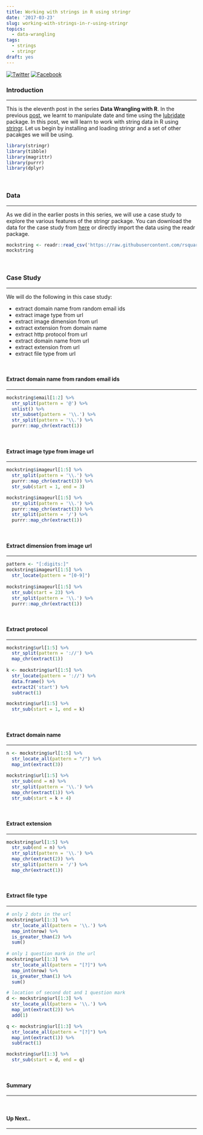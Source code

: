 ```yaml
---
title: Working with strings in R using stringr
date: '2017-03-23'
slug: working-with-strings-in-r-using-stringr
topics:
  - data-wrangling
tags:
  - strings
  - stringr
draft: yes
---
```


[![Twitter](http://i.imgur.com/tXSoThF.png)](https://twitter.com/login?redirect_after_login=%2Fhome%3Fstatus)
[![Facebook](http://i.imgur.com/P3YfQoD.png)](https://www.facebook.com/sharer/sharer.php?u=)

### Introduction

<hr>

This is the eleventh post in the series **Data Wrangling with R**. In the previous [post](https://rsquaredacademy.github.io/blog/post/how-to-work-with-dates-in-r/), we learnt to manipulate date and time using the [lubridate](https://CRAN.R-project.org/package=lubridate) package. In this post, we will learn to work with string data in R using [stringr](http://stringr.tidyverse.org). Let us begin by installing and loading stringr and a set of other pacakges we will be using.


```r
library(stringr)
library(tibble)
library(magrittr)
library(purrr)
library(dplyr)
```

<br>

### Data

<hr>

As we did in the earlier posts in this series, we will use a case study to explore the various features of the stringr package. You can
download the data for the case study from [here](https://raw.githubusercontent.com/rsquaredacademy/datasets/master/mock_strings.csv) or directly import the data using the readr package. 

```r
mockstring <- readr::read_csv('https://raw.githubusercontent.com/rsquaredacademy/datasets/master/mock_strings.csv')
mockstring
```

<br>

### Case Study

<hr>

We will do the following in this case study:

- extract domain name from random email ids
- extract image type from url
- extract image dimension from url
- extract extension from domain name
- extract http protocol from url
- extract domain name from url
- extract extension from url
- extract file type from url

<br>

#### Extract domain name from random email ids

<hr>

```r
mockstring$email[1:2] %>% 
  str_split(pattern = '@') %>%
  unlist() %>%
  str_subset(pattern = '\\.') %>%
  str_split(pattern = '\\.') %>%
  purrr::map_chr(extract(1))
```

<br>

#### Extract image type from image url

<hr>

```r
mockstring$imageurl[1:5] %>%
  str_split(pattern = '\\.') %>%
  purrr::map_chr(extract(3)) %>%
  str_sub(start = 1, end = 3)

mockstring$imageurl[1:5] %>%
  str_split(pattern = '\\.') %>%
  purrr::map_chr(extract(3)) %>%
  str_split(pattern = '/') %>%
  purrr::map_chr(extract(1))
```

<br>

#### Extract dimension from image url

<hr>

```r
pattern <- "[:digits:]"
mockstring$imageurl[1:5] %>%
  str_locate(pattern = "[0-9]") 
  
mockstring$imageurl[1:5] %>%
  str_sub(start = 23) %>%
  str_split(pattern = '\\.') %>%
  purrr::map_chr(extract(1))
```

<br>
  
#### Extract protocol

<hr>

```r
mockstring$url[1:5] %>%
  str_split(pattern = '://') %>%
  map_chr(extract(1))
  
k <- mockstring$url[1:5] %>%
  str_locate(pattern = '://') %>%
  data.frame() %>%
  extract2('start') %>%
  subtract(1)

mockstring$url[1:5] %>%
  str_sub(start = 1, end = k)
```

<br>

#### Extract domain name

<hr>

```r
n <- mockstring$url[1:5] %>%
  str_locate_all(pattern = "/") %>%
  map_int(extract(3))

mockstring$url[1:5] %>%
  str_sub(end = n) %>%
  str_split(pattern = '\\.') %>%
  map_chr(extract(1)) %>%
  str_sub(start = k + 4)
```

<br>

#### Extract extension

<hr>

```r
mockstring$url[1:5] %>%
  str_sub(end = n) %>%
  str_split(pattern = '\\.') %>%
  map_chr(extract(2)) %>%
  str_split(pattern = '/') %>%
  map_chr(extract(1))
```

<br>

#### Extract file type

<hr>

```r
# only 2 dots in the url
mockstring$url[1:3] %>%
  str_locate_all(pattern = '\\.') %>%
  map_int(nrow) %>%
  is_greater_than(2) %>%
  sum()
  
# only 1 question mark in the url
mockstring$url[1:3] %>%
  str_locate_all(pattern = "[?]") %>%
  map_int(nrow) %>%
  is_greater_than(1) %>%
  sum()

# location of second dot and 1 question mark
d <- mockstring$url[1:3] %>%
  str_locate_all(pattern = '\\.') %>%
  map_int(extract(2)) %>%
  add(1)

q <- mockstring$url[1:3] %>%
  str_locate_all(pattern = "[?]") %>%
  map_int(extract(1)) %>%
  subtract(1)

mockstring$url[1:3] %>% 
  str_sub(start = d, end = q)
```

<br>

#### Summary

<hr>

<br>

#### Up Next..

<hr>

<br>

































